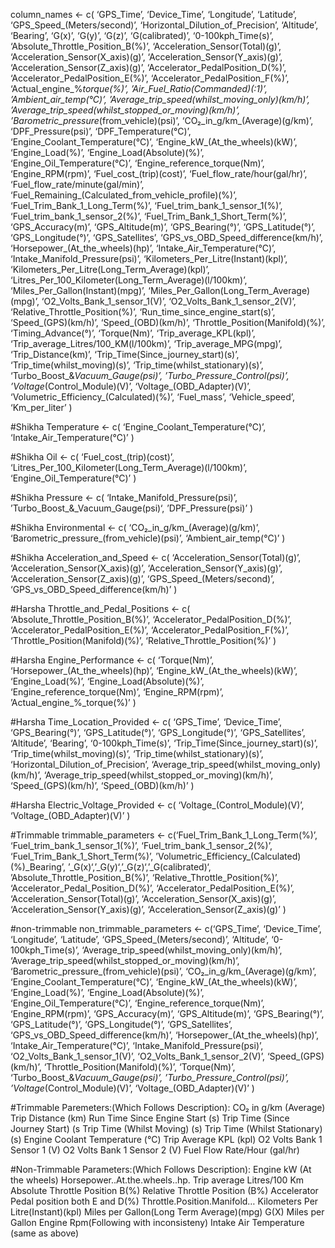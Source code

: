 
column_names <- c(
  'GPS_Time', 'Device_Time', 'Longitude', 'Latitude',
  'GPS_Speed_(Meters/second)', 'Horizontal_Dilution_of_Precision',
  'Altitude', 'Bearing', 'G(x)', 'G(y)', 'G(z)', 'G(calibrated)',
  '0-100kph_Time(s)', 'Absolute_Throttle_Position_B(%)',
  'Acceleration_Sensor(Total)(g)', 'Acceleration_Sensor(X_axis)(g)',
  'Acceleration_Sensor(Y_axis)(g)', 'Acceleration_Sensor(Z_axis)(g)',
  'Accelerator_PedalPosition_D(%)', 'Accelerator_PedalPosition_E(%)',
  'Accelerator_PedalPosition_F(%)', 'Actual_engine_%_torque(%)',
  'Air_Fuel_Ratio(Commanded)(:1)', 'Ambient_air_temp(°C)',
  'Average_trip_speed(whilst_moving_only)(km/h)',
  'Average_trip_speed(whilst_stopped_or_moving)(km/h)',
  'Barometric_pressure_(from_vehicle)(psi)',
  'CO₂_in_g/km_(Average)(g/km)', 'DPF_Pressure(psi)',
  'DPF_Temperature(°C)', 'Engine_Coolant_Temperature(°C)',
  'Engine_kW_(At_the_wheels)(kW)', 'Engine_Load(%)',
  'Engine_Load(Absolute)(%)', 'Engine_Oil_Temperature(°C)',
  'Engine_reference_torque(Nm)', 'Engine_RPM(rpm)',
  'Fuel_cost_(trip)(cost)', 'Fuel_flow_rate/hour(gal/hr)',
  'Fuel_flow_rate/minute(gal/min)',
  'Fuel_Remaining_(Calculated_from_vehicle_profile)(%)',
  'Fuel_Trim_Bank_1_Long_Term(%)', 'Fuel_trim_bank_1_sensor_1(%)',
  'Fuel_trim_bank_1_sensor_2(%)', 'Fuel_Trim_Bank_1_Short_Term(%)',
  'GPS_Accuracy(m)', 'GPS_Altitude(m)', 'GPS_Bearing(°)',
  'GPS_Latitude(°)', 'GPS_Longitude(°)', 'GPS_Satellites',
  'GPS_vs_OBD_Speed_difference(km/h)', 'Horsepower_(At_the_wheels)(hp)',
  'Intake_Air_Temperature(°C)', 'Intake_Manifold_Pressure(psi)',
  'Kilometers_Per_Litre(Instant)(kpl)',
  'Kilometers_Per_Litre(Long_Term_Average)(kpl)',
  'Litres_Per_100_Kilometer(Long_Term_Average)(l/100km)',
  'Miles_Per_Gallon(Instant)(mpg)',
  'Miles_Per_Gallon(Long_Term_Average)(mpg)',
  'O2_Volts_Bank_1_sensor_1(V)', 'O2_Volts_Bank_1_sensor_2(V)',
  'Relative_Throttle_Position(%)', 'Run_time_since_engine_start(s)',
  'Speed_(GPS)(km/h)', 'Speed_(OBD)(km/h)',
  'Throttle_Position(Manifold)(%)', 'Timing_Advance(°)', 'Torque(Nm)',
  'Trip_average_KPL(kpl)', 'Trip_average_Litres/100_KM(l/100km)',
  'Trip_average_MPG(mpg)', 'Trip_Distance(km)',
  'Trip_Time(Since_journey_start)(s)', 'Trip_time(whilst_moving)(s)',
  'Trip_time(whilst_stationary)(s)', 'Turbo_Boost_&_Vacuum_Gauge(psi)',
  'Turbo_Pressure_Control(psi)', 'Voltage_(Control_Module)(V)',
  'Voltage_(OBD_Adapter)(V)', 'Volumetric_Efficiency_(Calculated)(%)',
  'Fuel_mass', 'Vehicle_speed', 'Km_per_liter'
)


#Shikha
Temperature <- c(
  'Engine_Coolant_Temperature(°C)',
  'Intake_Air_Temperature(°C)'
)

#Shikha
Oil <- c(
  'Fuel_cost_(trip)(cost)',
  'Litres_Per_100_Kilometer(Long_Term_Average)(l/100km)',
  'Engine_Oil_Temperature(°C)'
)

#Shikha
Pressure <- c(
  'Intake_Manifold_Pressure(psi)',
  'Turbo_Boost_&_Vacuum_Gauge(psi)',
  'DPF_Pressure(psi)'
)

#Shikha
Environmental <- c(
  'CO₂_in_g/km_(Average)(g/km)',
  'Barometric_pressure_(from_vehicle)(psi)',
  'Ambient_air_temp(°C)'
)

#Shikha
Acceleration_and_Speed <- c(
  'Acceleration_Sensor(Total)(g)',
  'Acceleration_Sensor(X_axis)(g)',
  'Acceleration_Sensor(Y_axis)(g)',
  'Acceleration_Sensor(Z_axis)(g)',
  'GPS_Speed_(Meters/second)',
  'GPS_vs_OBD_Speed_difference(km/h)'
)

#Harsha
Throttle_and_Pedal_Positions <- c(
  'Absolute_Throttle_Position_B(%)',
  'Accelerator_PedalPosition_D(%)',
  'Accelerator_PedalPosition_E(%)',
  'Accelerator_PedalPosition_F(%)',
  'Throttle_Position(Manifold)(%)',
  'Relative_Throttle_Position(%)'
)

#Harsha
Engine_Performance <- c(
  'Torque(Nm)',
  'Horsepower_(At_the_wheels)(hp)',
  'Engine_kW_(At_the_wheels)(kW)',
  'Engine_Load(%)',
  'Engine_Load(Absolute)(%)',
  'Engine_reference_torque(Nm)',
  'Engine_RPM(rpm)',
  'Actual_engine_%_torque(%)'
)

#Harsha
Time_Location_Provided <- c(
  'GPS_Time',
  'Device_Time',
  'GPS_Bearing(°)',
  'GPS_Latitude(°)',
  'GPS_Longitude(°)',
  'GPS_Satellites',
  'Altitude',
  'Bearing',
  '0-100kph_Time(s)',
  'Trip_Time(Since_journey_start)(s)',
  'Trip_time(whilst_moving)(s)',
  'Trip_time(whilst_stationary)(s)',
  'Horizontal_Dilution_of_Precision',
  'Average_trip_speed(whilst_moving_only)(km/h)',
  'Average_trip_speed(whilst_stopped_or_moving)(km/h)',
  'Speed_(GPS)(km/h)',
  'Speed_(OBD)(km/h)'
)

#Harsha
Electric_Voltage_Provided <- c(
  'Voltage_(Control_Module)(V)',
  'Voltage_(OBD_Adapter)(V)'
)


#Trimmable
trimmable_parameters <- c('Fuel_Trim_Bank_1_Long_Term(%)',
  'Fuel_trim_bank_1_sensor_1(%)',
  'Fuel_trim_bank_1_sensor_2(%)',
  'Fuel_Trim_Bank_1_Short_Term(%)',
  'Volumetric_Efficiency_(Calculated)(%)_Bearing',
  '_G(x)',
  '_G(y)',
  '_G(z)',
  '_G(calibrated)',
  'Absolute_Throttle_Position_B(%)',
  'Relative_Throttle_Position(%)',
  'Accelerator_Pedal_Position_D(%)',
  'Accelerator_PedalPosition_E(%)',
  'Acceleration_Sensor(Total)(g)',
  'Acceleration_Sensor(X_axis)(g)',
  'Acceleration_Sensor(Y_axis)(g)',
  'Acceleration_Sensor(Z_axis)(g)'
  )

#non-trimmable
non_trimmable_parameters <- c('GPS_Time',
                              'Device_Time',
                              'Longitude',
                              'Latitude',
                              'GPS_Speed_(Meters/second)',
                              'Altitude',
                              '0-100kph_Time(s)',
                              'Average_trip_speed(whilst_moving_only)(km/h)',
                              'Average_trip_speed(whilst_stopped_or_moving)(km/h)',
                              'Barometric_pressure_(from_vehicle)(psi)',
                              'CO₂_in_g/km_(Average)(g/km)',
                              'Engine_Coolant_Temperature(°C)',
                              'Engine_kW_(At_the_wheels)(kW)',
                              'Engine_Load(%)',
                              'Engine_Load(Absolute)(%)',
                              'Engine_Oil_Temperature(°C)',
                              'Engine_reference_torque(Nm)',
                              'Engine_RPM(rpm)',
                              'GPS_Accuracy(m)',
                              'GPS_Altitude(m)',
                              'GPS_Bearing(°)',
                              'GPS_Latitude(°)',
                              'GPS_Longitude(°)',
                              'GPS_Satellites',
                              'GPS_vs_OBD_Speed_difference(km/h)',
                              'Horsepower_(At_the_wheels)(hp)',
                              'Intake_Air_Temperature(°C)',
                              'Intake_Manifold_Pressure(psi)',
                              'O2_Volts_Bank_1_sensor_1(V)',
                              'O2_Volts_Bank_1_sensor_2(V)',
                              'Speed_(GPS)(km/h)',
                              'Throttle_Position(Manifold)(%)',
                              'Torque(Nm)',
                              'Turbo_Boost_&_Vacuum_Gauge(psi)',
                              'Turbo_Pressure_Control(psi)',
                              'Voltage_(Control_Module)(V)',
                              'Voltage_(OBD_Adapter)(V)'
                              )

#Trimmable Paremeters:(Which Follows Description):
CO₂ in g/km (Average)
Trip Distance (km)
Run Time Since Engine Start (s)
Trip Time (Since Journey Start) (s
Trip Time (Whilst Moving) (s)
Trip Time (Whilst Stationary) (s)
Engine Coolant Temperature (°C)
Trip Average KPL (kpl)
O2 Volts Bank 1 Sensor 1 (V)
O2 Volts Bank 1 Sensor 2 (V)
Fuel Flow Rate/Hour (gal/hr)

#Non-Trimmable Parameters:(Which Follows Description):
Engine kW (At the wheels)
Horsepower..At.the.wheels..hp.
Trip average Litres/100 Km
Absolute Throttle Position B(%)
Relative Throttle Position (B%)
Accelerator Pedal position both E and D(%)
Throttle.Position.Manifold...
Kilometers Per Litre(Instant)(kpl)
Miles per Gallon(Long Term Average)(mpg)
G(X)
Miles per Gallon
Engine Rpm(Following with inconsisteny)
Intake Air Temperature (same as above)

    